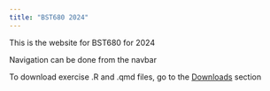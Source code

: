```yaml
---
title: "BST680 2024"
---
```


This is the website for BST680 for 2024

Navigation can be done from the navbar

To download exercise .R and .qmd files, go to the [Downloads](downloads.qmd) section

